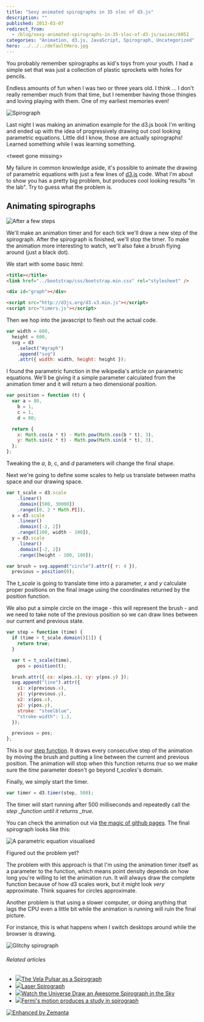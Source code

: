 ```yaml
---
title: "Sexy animated spirographs in 35 sloc of d3.js"
description: ""
published: 2013-03-07
redirect_from:
  - /blog/sexy-animated-spirographs-in-35-sloc-of-d3-js/swizec/6052
categories: "Animation, d3.js, JavaScript, Spirograph, Uncategorized"
hero: ../../../defaultHero.jpg
---
```


You probably remember spirographs as kid's toys from your youth. I had a simple set that was just a collection of plastic sprockets with holes for pencils.

Endless amounts of fun when I was two or three years old. I think ... I don't really remember much from that time, but I remember having those thingies and loving playing with them. One of my earliest memories even!

![Spirograph](./img/Spirographhfie73.jpeg "Spirograph")![]()

Last night I was making an animation example for the d3.js book I'm writing and ended up with the idea of progressively drawing out cool looking parametric equations. Little did I know, those are actually spirographs! Learned something while I was learning something.

&lt;tweet gone missing>

My failure in common knowledge aside, it's possible to animate the drawing of parametric equations with just a few lines of [d3.js](http://d3js.org) code. What I'm about to show you has a pretty big problem, but produces cool looking results "in the lab". Try to guess what the problem is.

## Animating spirographs

![After a few steps](https://swizec.com/wp-content/uploads/2013/03/0007_04_04.png "After a few steps")

We'll make an animation timer and for each tick we'll draw a new step of the spirograph. After the spirograph is finished, we'll stop the timer. To make the animation more interesting to watch, we'll also fake a brush flying around (just a black dot).

We start with some basic html:

```html
<title></title>
<link href="../bootstrap/css/bootstrap.min.css" rel="stylesheet" />

<div id="graph"></div>

<script src="http://d3js.org/d3.v3.min.js"></script>
<script src="timers.js"></script>
```

Then we hop into the javascript to flesh out the actual code.

```javascript
var width = 600,
  height = 600,
  svg = d3
    .select("#graph")
    .append("svg")
    .attr({ width: width, height: height });
```

I found the parametric function in the wikipedia's article on parametric equations. We'll be giving it a simple parameter calculated from the animation timer and it will return a two dimensional position.

```javascript
var position = function (t) {
  var a = 80,
    b = 1,
    c = 1,
    d = 80;

  return {
    x: Math.cos(a * t) - Math.pow(Math.cos(b * t), 3),
    y: Math.sin(c * t) - Math.pow(Math.sin(d * t), 3),
  };
};
```

Tweaking the _a_, _b_, c, and _d_ parameters will change the final shape.

Next we're going to define some scales to help us translate between maths space and our drawing space.

```javascript
var t_scale = d3.scale
    .linear()
    .domain([500, 30000])
    .range([0, 2 * Math.PI]),
  x = d3.scale
    .linear()
    .domain([-2, 2])
    .range([100, width - 100]),
  y = d3.scale
    .linear()
    .domain([-2, 2])
    .range([height - 100, 100]);

var brush = svg.append("circle").attr({ r: 4 }),
  previous = position(0);
```

The _t_scale_ is going to translate time into a parameter, _x_ and _y_ calculate proper positions on the final image using the coordinates returned by the position function.

We also put a simple circle on the image - this will represent the brush - and we need to take note of the previous position so we can draw lines between our current and previous state.

```javascript
var step = function (time) {
  if (time > t_scale.domain()[1]) {
    return true;
  }

  var t = t_scale(time),
    pos = position(t);

  brush.attr({ cx: x(pos.x), cy: y(pos.y) });
  svg.append("line").attr({
    x1: x(previous.x),
    y1: y(previous.y),
    x2: x(pos.x),
    y2: y(pos.y),
    stroke: "steelblue",
    "stroke-width": 1.3,
  });

  previous = pos;
};
```

This is our [step function](http://en.wikipedia.org/wiki/Step_function "Step function"). It draws every consecutive step of the animation by moving the brush and putting a line between the current and previous position. The animation will stop when this function returns _true_ so we make sure the _time_ parameter doesn't go beyond _t_scales_'s domain.

Finally, we simply start the timer.

```javascript
var timer = d3.timer(step, 500);
```

The timer will start running after 500 milliseconds and repeatedly call the _step \_function until it returns \_true._

You can check the animation out via [the magic of github pages](http://swizec.github.com/d3.js-book-examples/ch4/timers.html). The final spirograph looks like this:

![A parametric equation visualised](https://swizec.com/wp-content/uploads/2013/03/0007_04_05.png "A parametric equation visualised")

Figured out the problem yet?

The problem with this approach is that I'm using the animation timer itself as a parameter to the function, which means point density depends on how long you're willing to let the animation run. It will always draw the complete function because of how d3 scales work, but it might look _very_ approximate. Think squares for circles approximate.

Another problem is that using a slower computer, or doing anything that lags the CPU even a little bit while the animation is running will ruin the final picture.

For instance, this is what happens when I switch desktops around while the browser is drawing.

![Glitchy spirograph](https://swizec.com/wp-content/uploads/2013/03/glitchy-spirograph.png "Glitchy spirograph")

###### Related articles

- [![](https://i.zemanta.com/148486923_80_80.jpg)](http://www.universetoday.com/100325/the-vela-pulsar-as-a-spirograph/)[The Vela Pulsar as a Spirograph](http://www.universetoday.com/100325/the-vela-pulsar-as-a-spirograph/)
- [![](https://i.zemanta.com/147121686_80_80.jpg)](http://hackaday.com/2013/02/21/laser-spirograph/)[Laser Spirograph](http://hackaday.com/2013/02/21/laser-spirograph/)
- [![](https://i.zemanta.com/148806266_80_80.jpg)](http://www.gizmodo.co.uk/2013/02/watch-the-universe-draw-an-awesome-spirograph-in-the-sky/)[Watch the Universe Draw an Awesome Spirograph in the Sky](http://www.gizmodo.co.uk/2013/02/watch-the-universe-draw-an-awesome-spirograph-in-the-sky/)
- [![](https://i.zemanta.com/148576796_80_80.jpg)](http://phys.org/news/2013-02-fermi-motion-spirograph.html)[Fermi's motion produces a study in spirograph](http://phys.org/news/2013-02-fermi-motion-spirograph.html)

[![Enhanced by Zemanta](https://img.zemanta.com/zemified_e.png?x-id=fb22a411-7098-4367-b54c-e6363f006ad9)](http://www.zemanta.com/?px "Enhanced by Zemanta")
